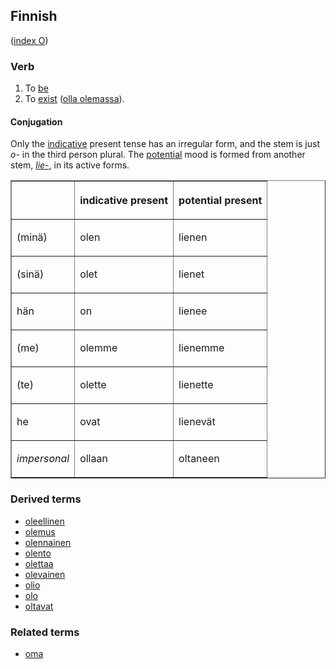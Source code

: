 ==Finnish==
([[Wiktionary:Finnish_index_o|index O]])

===Verb===

# To [[be]]
# To [[exist]] ([[olla olemassa]]).

====Conjugation====

Only the [[indicative]] present tense has an irregular form, and the stem is just ''o-'' in the third person plural. The [[potential]] mood is formed from another stem, ''[[lie-]]'', in its active forms.

<table border="1">
<tr><th>&nbsp;    </th><th>indicative present</th><th>potential present</th></tr>
<tr><td>(minä)</td><td>olen  </td><td>lienen</td></tr>
<tr><td>(sinä)</td><td>olet  </td><td>lienet</td></tr>
<tr><td>hän   </td><td>on    </td><td>lienee</td></tr>
<tr><td>(me)  </td><td>olemme</td><td>lienemme</td></tr>
<tr><td>(te)  </td><td>olette</td><td>lienette</td></tr>
<tr><td>he    </td><td>ovat  </td><td>lienevät</td></tr>
<tr><td>''impersonal''</td><td>ollaan</td><td>oltaneen</td></tr>
</table>

===Derived terms===
*[[oleellinen]]
*[[olemus]]
*[[olennainen]]
*[[olento]]
*[[olettaa]]
*[[olevainen]]
*[[olio#Finnish|olio]]
*[[olo#Finnish|olo]]
*[[oltavat]]

===Related terms===
*[[oma#Finnish|oma]]
